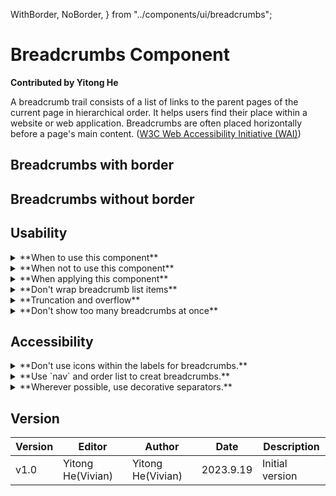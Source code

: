   WithBorder,
  NoBorder,
} from "../components/ui/breadcrumbs";

# Breadcrumbs Component

**Contributed by Yitong He**

A breadcrumb trail consists of a list of links to the parent pages of the current page in hierarchical order. It helps users find their place within a website or web application. Breadcrumbs are often placed horizontally before a page's main content.
([W3C Web Accessibility Initiative (WAI)](https://www.w3.org/WAI/ARIA/apg/patterns/breadcrumb/))

## Breadcrumbs with border

<WithBorder />

## Breadcrumbs without border

<NoBorder />

## Usability
<details>
<summary>**When to use this component**</summary>
Use the breadcrumbs component when you need to help users understand and move between the multiple levels of a website. ([GOV.UK Design System](https://design-system.service.gov.uk/components/breadcrumbs/))
</details>
<details>
<summary>**When not to use this component**</summary>
- Do not use the breadcrumbs component on websites with a flat structure, or to show progress through a linear journey or transaction.
- If you're using other navigational elements on the page, such as a sidebar, consider whether your users need the additional support of breadcrumbs.  
([GOV.UK Design System](https://design-system.service.gov.uk/components/breadcrumbs/))
</details>
<details>
<summary>**When applying this component**</summary>
- You should display the component in the top left of the main content area above the page title.
- Reflect the names of the parent-level pages ensuring you use the same labels and casing as the main IA.  
([NSW Government Design System](https://digitalnsw.github.io/nsw-design-system/components/breadcrumbs/index.html))
</details>
<details>
<summary>**Don't wrap breadcrumb list items**</summary>
When list items are truncated into a menu but the label text is still too large for the horizontal space, truncate the text with an ellipsis. By default, truncation should occur at the end of the title. If your users need to see the end of truncated titles, truncating the middle of the title is acceptable.  

As has written in the sample code, we have set `text-overflow: ecllipese` and `overflow: hidden` for the `li a` in `css` code to avoid this happens.
([React Spectrum](https://spectrum.adobe.com/page/breadcrumbs/))
</details>
<details>
<summary>**Truncation and overflow**</summary>
Though we should not wrap the list items, we should never truncate more than one breadcrumb label. Prioritize using the truncation menu when breadcrumb labels are long. If the current location has a long label, all items can be truncated into the menu.  

Truncation should be avoided by way of the breadcrumbs overflow behavior, although in some cases the final breadcrumb title may truncate with an ellipsis.
([React Spectrum](https://spectrum.adobe.com/page/breadcrumbs/))
</details>
<details>
<summary>**Don't show too many breadcrumbs at once**</summary>
Be mindful of your user's cognitive load and truncate breadcrumbs appropriately. Displaying too many levels can be overwhelming. By displaying only 4 items in the hierarchy (including the root item, if you are displaying it), users will quickly understand context while still having easy access to any truncated options. Truncation of breadcrumb items begins when either there is not enough room to display all items, or if there are 5 or more breadcrumbs to display.
([React Spectrum](https://spectrum.adobe.com/page/breadcrumbs/))
</details>

## Accessibility
<details>
<summary>**Don't use icons within the labels for breadcrumbs.**</summary>
Don't use icons within the labels for breadcrumbs. Since breadcrumbs labels are horizontally distributed, icons disrupt the rhythm and readability of the list. Also, icon may affect the accessibility for the user with visual impairments.
([React Spectrum](https://spectrum.adobe.com/page/breadcrumbs/))
</details>
<details>
<summary>**Use `nav` and order list to creat breadcrumbs.**</summary>
Developers should use the `nav` element “Breadcrumb" to make navigation easier for people who use screen readers and other assistive technologies. Using an ordered list helps to ensure that the breadcrumbs are interpretable for a variety of technologies, including those that don't fully support ARIA. 
([Bureau of Internet Accessibility](https://www.boia.org/blog/how-can-i-make-breadcrumbs-accessible-for-people-with-disabilities))
</details>
<details>
<summary>**Wherever possible, use decorative separators.**</summary>
Screen readers will announce non-decorative separators as part of the content, which can make breadcrumb menus frustrating for users. Use CSS or the aria-hidden="true" attribute for a better user experience.
([Bureau of Internet Accessibility](https://www.boia.org/blog/how-can-i-make-breadcrumbs-accessible-for-people-with-disabilities))
</details>

## Version
| Version | Editor | Author | Date | Description |
| ---- | ---- | ---- | ---- | ---- |
| v1.0 | Yitong He(Vivian) | Yitong He(Vivian) | 2023.9.19 | Initial version |